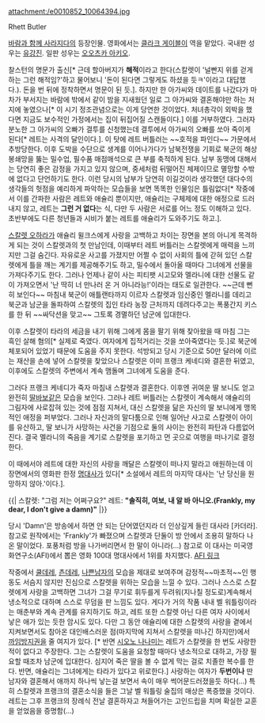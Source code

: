 attachment:/e0010852_10064394.jpg

Rhett Butler

[[바람과 함께 사라지다]]의 등장인물. 영화에서는 [[클라크 게이블]]이 역을 맡았다. 국내판 성우는 [[유강진]]. 일판 성우는 [[오오츠카 아키오]].

찰스턴의 명문가 출신[* 근데 할아버지가 '''해적'''이라고 한다(스칼렛이 '널빤지 위를 걷게 하는 그런 해적임?'하고 물어보니 '돈이 된다면 그렇게도 하셨을 듯ㅋ'이라고 대답했다.). 돈을 번 뒤에 정착하면서 명문이 된 듯.]. 하지만 한 아가씨와 데이트를 나갔다가 마차가 부서지는 바람에 밖에서 같이 밤을 지새웠던 일로 그 아가씨와 결혼해야만 하는 처지에 놓였으나[* 이 시기 정조관념으로는 이게 당연한 것이었다. 처녀총각이 외박을 했다면 지금도 보수적인 가정에서는 집이 뒤집어질 스캔들이다.] 이를 거부하였다. 그러자 분노한 그 아가씨의 오빠가 결투를 신청했는데 결투에서 아가씨의 오빠를 쏘아 죽이게 된다[* 레트는 사격의 달인이다.]. 이 탓에 레트 버틀러는 ~~호적을 파인다~~ 가문에서 추방당한다. 이후 도박을 수단으로 생계를 이어나가다가 남북전쟁을 기회로 북군의 해상 봉쇄망을 뚫는 밀수업, 필수품 매점매석으로 큰 부를 축적하게 된다. 남부 동맹에 대해서는 당연히 좋은 감정을 가지고 있지 않으며, 중세처럼 뒤떨어진 체제이므로 멸망할 수밖에 없다고 단언하기도 한다. 이런 당시의 남부가 당연히 이길것이라 생각했던 대다수의 생각들의 헛점을 예리하게 파악하는 모습들을 보면 똑똑한 인물임은 틀림없다[* 작중에서 이를 간파한 사람은 레트와 애슐리 뿐이지만, 애슐리는 구체제에 대한 애정으로 드러내지 않고, 레트는 '''그런 거 없다'''는 식, 다만 두 사람은 서로를 어느 정도 이해하고 있다. 초반부에도 다른 청년들과 시비가 붙는 레트를 애슐리가 도와주기도 하고.].

[[스칼렛 오하라]]가 애슐리 윌크스에게 사랑을 고백하고 차이는 장면을 본의 아니게 목격하게 되는 것이 스칼렛과의 첫 만남인데, 이때부터 레트 버틀러는 스칼렛에게 매력을 느끼지만 그걸 숨긴다. 자유로운 사고를 가졌지만 어쩔 수 없이 사회의 틀에 갇혀 있던 스칼렛에게 틀을 깨는 계기를 제공해주기도 하고, 밀수에서 돌아올 때마다 그녀에게 선물을 가져다주기도 한다. 그러나 언제나 같이 사는 피티팻 시고모와 멜라니에 대한 선물도 같이 가져오면서 '난 딱히 너 만나러 온 거 아니라능!'이라는 태도로 일관한다. ~~근데 뻔히 보인다~~ 마침내 북군이 애틀랜타까지 이르자 스칼렛과 임신중인 멜라니를 데리고 북군과 남군을 돌파하여 스칼렛의 집인 타라 농장 근처까지 데려다주고는 폭풍간지 키스를 한 뒤 ~~싸닥션을 맞고~~ 그토록 경멸하던 남군에 입대한다.

이후 스칼렛이 타라의 세금을 내기 위해 그에게 몸을 팔기 위해 찾아왔을 때 마침 그는 흑인 살해 혐의[* 실제로 죽였다. 여자에게 집적거리는 것을 쏘아죽였다는 듯.]로 북군에 체포되어 있었기 때문에 도움을 주지 못한다. 석방되고 당시 기준으로 50만 달러에 이르는 재산을 손에 넣어 스칼렛을 찾았으나 스칼렛은 이미 프랭크 케네디와 결혼한 뒤였고, 이후에도 스칼렛의 주변에서 계속 맴돌며 그녀에게 도움을 준다. 

그러다 프랭크 케네디가 죽자 마침내 스칼렛과 결혼한다. 이후엔 귀여운 딸 보니도 얻고 완전히 [[딸바보]]같은 모습을 보인다. 그러나 레트 버틀러는 스칼렛이 계속해서 얘슐리의 그림자에 사로잡혀 있는 것에 점점 지쳐서, 대신 스칼렛을 닮은 자신의 딸 보니에게 맹목적인 애정을 퍼부었다. 그러나 자신과의 말다툼으로 인해 일어난 사고로 스칼렛이 아이를 유산하고, 딸 보니가 사망하는 사건을 기점으로 둘의 사이는 완전히 파탄과 다름없어진다. 결국 멜라니의 죽음을 계기로 스칼렛을 포기하고 먼 곳으로 여행을 떠나기로 결정한다.

이 때에서야 레트에 대한 자신의 사랑을 깨달은 스칼렛이 떠나지 말라고 애원하는데 이 장면에서의 영화판 한정 [[명대사]]가 있다[* 소설에서 레트의 마지막 대사는 '난 당신을 원망하지 않아.'이다.].

{{|
스칼렛: "그럼 저는 어쩌구요?" 
레트: '''"솔직히, 여보, 내 알 바 아니오.(Frankly, my dear, I don't give a damn)"'''
|}}

당시 'Damn'은 방송에서 하면 안 되는 단어였던지라 더 인상깊게 들린 대사라 [카더라]. 참고로 원작에서는 'Frankly'가 빠졌으며 스칼렛과 단둘이 방 안에서 조용히 말하다 나온 말이었다. 포풍처럼 방을 나가버리면서 한 말이 아니라(...) 참고로 이 대사는 미국영화연구소(AFI)에서 뽑은 영화 100대 명대사에서 1위를 차지했다. [http://www.afi.com/100Years/quotes.aspx AFI 링크]

작중에서 [[쿨데레]], [[츤데레]], [[나쁜남자]]의 모습을 제대로 보여주며 감정적~~마초적~~인 행동도 서슴지 않지만 진심으로 스칼렛을 위하는 모습을 느낄 수 있다. 그러나 스스로 스칼렛에게 사랑을 고백하면 그녀가 그걸 무기로 휘두를게 두려워(지나칠 정도로)계속해서 냉소적으로 대하며 스스로 무덤을 판 느낌도 있다. 게다가 거의 작품 내내 벨 워틀링이라는 매춘부와 계속 관계를 유지하기도 하고, 레트 또한 스칼렛 아닌 다른 여자 사이에서 낳은 애가 있는 듯한 암시도 있다. 다만 그 동안 애슐리에 대한 스칼렛의 사랑을 곁에서 지켜보면서도 참아온 대인배스러운 점(마지막에 지쳐서 스칼렛을 떠나긴 하지만)에서 [[까임방지권]]을 줄 여지가 있다. [* 반면 [[시오노 나나미]]는 레트가 스칼렛을 한 번도 사랑한 적이 없다고 주장한다. 그는 스칼렛이 도움을 요청할 때마다 냉소적으로 대하고, 가장 필요할 때조차 남군에 입대한다. 심지어 죽은 딸을 볼 수 없게 막는 걸로 치졸한 복수를 한다. 반면, 애슐리는 그녀에게는 타라가 있다고 위로한다.] 사랑하는 여자가 '''두번이나''' 딴남자와 결혼해서 애까지 하나씩 낳는걸 보면서 속이 매우 썩어문드러졌을듯 하다(...) 특히 스칼렛과 프랭크의 결혼소식을 들은 그날 벨 워틀링 술집의 매상은 폭증했을 것이다. 레트는 그후 프랭크의 장례식 전날 결혼하자고 쳐들어가는 고인드립을 치며 확실한 교훈을 얻었음을 증명함(...)
